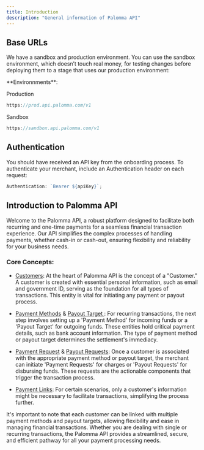 ```yaml
---
title: Introduction
description: "General information of Palomma API"
---
```


## Base URLs

We have a sandbox and production environment. You can use the sandbox environment, which doesn’t touch real money, for testing changes before deploying them to a stage that uses our production environment:

<Tip>
**Environnments**:

Production

```jsx
https://prod.api.palomma.com/v1
```

Sandbox

```jsx
https://sandbox.api.palomma.com/v1
```

</Tip>

## Authentication

You should have received an API key from the onboarding process. To authenticate your merchant, include an Authentication header on each request:

```jsx
Authentication: `Bearer ${apiKey}`;
```

## Introduction to Palomma API

Welcome to the Palomma API, a robust platform designed to facilitate both recurring and one-time payments for a seamless financial transaction experience. Our API simplifies the complex processes of handling payments, whether cash-in or cash-out, ensuring flexibility and reliability for your business needs.

### Core Concepts:

- [Customers](/api-documentation/customers/createCustomer): At the heart of Palomma API is the concept of a "Customer." A customer is created with essential personal information, such as email and government ID, serving as the foundation for all types of transactions. This entity is vital for initiating any payment or payout process.

- [Payment Methods](/api-documentation/paymentMethods/createPaymentMethod) & [Payout Target ](/api-documentation/payoutTargets/createPayoutTarget): For recurring transactions, the next step involves setting up a 'Payment Method' for incoming funds or a 'Payout Target' for outgoing funds. These entities hold critical payment details, such as bank account information. The type of payment method or payout target determines the settlement's immediacy.

- [Payment Request](/api-documentation/paymentRequests/createpaymentRequest) & [Payout Requests](/api-documentation/payoutRequests/createPayoutRequest): Once a customer is associated with the appropriate payment method or payout target, the merchant can initiate 'Payment Requests' for charges or 'Payout Requests' for disbursing funds. These requests are the actionable components that trigger the transaction process.

- [Payment Links](/api-documentation/paymentLinks/createPaymentLink): For certain scenarios, only a customer's information might be necessary to facilitate transactions, simplifying the process further.

It's important to note that each customer can be linked with multiple payment methods and payout targets, allowing flexibility and ease in managing financial transactions. Whether you are dealing with single or recurring transactions, the Palomma API provides a streamlined, secure, and efficient pathway for all your payment processing needs.

